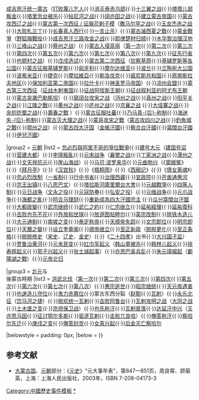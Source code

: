 {{Navbox
|name = 元朝歷史事件
|title = [[元朝]][[元朝#历史|歷史]]
|state = {{{state|autocollapse}}}
|listclass = hlist

|group1 = [[蒙古帝国|大蒙古国]]
|list1 = [[蒙兀国]]{{·}}[[成吉思汗|成吉思汗统一蒙古]]（[[蔑兒乞|打败蔑儿乞人]]{{·}}[[泰赤乌部|消灭泰赤乌部]]{{·}}[[十三翼之战]]{{·}}[[塔塔儿部|塔塔儿部叛金]]{{·}}[[塔里忽台|塔里忽台被杀]]{{·}}[[帖尼河之战]]{{·}}[[阔亦田之战]]{{·}}[[蒙古帝国|建立蒙古帝国]]{{·}}[[蒙古攻西辽之战]]{{·}}[[蒙古征服花剌子模|蒙古第一次西征 / 征服花剌子模]]（[[撒马尔罕之战]]{{·}}[[玉龙杰赤之战]]{{·}}[[札蘭丁|大败札兰丁]]{{·}}[[长春真人西游记|长春真人西行]]{{·}}[[一言止杀]]）{{·}}[[蒙古滅西夏之戰]]{{·}}[[蒙金戰爭]]（[[野狐嶺戰役]]{{·}}[[成吉思汗三路攻金之战]]{{·}}[[耶律楚材|耶律楚材归顺]]{{·}}[[木华黎|木华黎治理汉地]]{{·}}[[三峰山之战]]{{·}}[[蔡州之战]]）{{·}}[[蒙古入侵高丽]]（[[蒙古第一次入侵高丽|第一次]]{{·}}[[蒙古第二次入侵高丽|第二次]]{{·}}[[蒙古第三次入侵高丽|第三次]]{{·}}[[蒙古第四次入侵高丽|第四次]]{{·}}[[蒙古第五次入侵高丽|第五次]]{{·}}[[蒙古第六次入侵高丽|第六次]]{{·}}[[蒙古第七次入侵高丽|第七次]]{{·}}[[蒙古第八次入侵高丽|第八次]]{{·}}[[蒙古第九次入侵高丽|第九次]]{{·}}[[征东等处行中书省|征东行省]]{{·}}[[也顿村之战]]）{{·}}[[戊戌选试]]{{·}}[[长子西征|蒙古第二次西征]]（[[欽察|钦察草原]]{{·}}[[基辅罗斯|基辅罗斯等各公国]]{{·}}[[蒙古征服基辅罗斯]]{{·}}[[蒂萨河之战|匈牙利]]{{·}}[[摩尔多瓦|摩尔达维亚]]{{·}}[[列格尼卡战役|波兰]]{{·}}[[立陶宛大公国]]{{·}}[[波希米亚]]{{·}}[[捷克]]{{·}}[[摩拉維亞]]{{·}}[[斯洛伐克]]{{·}}[[威尼斯共和国]]{{·}}[[南斯拉夫|原南斯拉夫地区]]{{·}}[[保加利亚第二帝国]]{{·}}[[拉什卡 (塞爾維亞)|拉什卡]]{{·}}[[神圣罗马帝国]]）{{·}}[[凉州会盟]]{{·}}[[旭烈兀西征|蒙古第三次西征]]（[[阿薩辛派|征战木剌夷国]]{{·}}[[阿拔斯王朝|征战阿拔斯王朝]]{{·}}[[蒙古入侵叙利亚|征战叙利亚的阿尤布王朝]]{{·}}[[蒙古突袭巴勒斯坦]]）{{·}}[[窝阔台攻宋之战]]（[[沔州之战]]{{·}}[[真州之战]]{{·}}[[阳平关之战 (1236年)|阳平关之战]]{{·}}[[江陵之战 (1236年)|江陵之戰]]{{·}}[[黄州之战]]{{·}}[[庐州之战]]{{·}}[[京襄之战]] {{·}}[[大垭寨之战]]{{·}}[[余玠防蜀之战]]{{·}}[[寿春之战 (1244年)|壽春之戰]] ）{{·}}[[蒙古征服吐蕃]]{{·}}[[昭慈皇后|乃马真-{后}-称制]]{{·}}[[欽淑皇后|海迷失-{后}-称制]]{{·}}[[蒙古灭大理之战]]{{·}}[[蒙哥|蒙哥攻宋之戰]]（[[蒙古攻四川之战]]{{·}}[[釣魚城之戰]]{{·}}[[鄂州之战]]）{{·}}[[蒙古四大汗国]]（[[金帳汗國]]{{·}}[[察合台汗國]]{{·}}[[窩闊台汗國]]{{·}}[[伊兒汗國]]）

|group2 = [[元朝]]
|list2 = [[阿里不哥|忽必烈與阿里不哥的爭位戰爭]]{{·}}[[元朝|建号大元]]（[[建国号诏]]{{·}}[[元大都|营建大都]]）{{·}}[[李璮|李璮叛亂]]{{·}}[[元宋战争]]（[[襄樊之战]]{{·}}[[丁家洲之战]]{{·}}[[潭州之战]]{{·}}[[文天祥|文天祥抗元]]{{·}}[[崖门海战|崖山海战]]）{{·}}[[马可·波罗|马可·波罗来华]]{{·}}[[元曲|元曲勃兴]]（《[[窦娥冤]]》{{·}}《[[拜月亭]]》{{·}}《[[破幽夢孤雁漢宮秋|汉宫秋]]》{{·}}《[[梧桐雨]]》{{·}}《[[西厢记]]》{{·}}《[[倩女離魂|倩女离魂]]》）{{·}}[[忽必烈|忽必烈改制]]（[[中书省|一省制]]{{·}}[[行中书省]]{{·}}[[元朝治藏歷史|治理西藏]]{{·}}[[宣政院]]{{·}}[[通惠河|开凿通惠河]]{{·}}[[宗王|宗王出镇]]{{·}}[[八思巴字母|八思巴文]]）{{·}}[[塔拉斯河庫里爾台大會]]{{·}}[[元越戰爭]]{{·}}[[四等人制]]{{·}}[[元日战争]]（[[文永之役]]{{·}}[[元寇防壘]]{{·}}[[弘安之役]]）{{·}}[[元缅战争]]{{·}}[[元朝和爪哇的战争|元爪战争]]{{·}}[[海都|海都之亂]]{{·}}[[阿合马|阿合马理财]]{{·}}[[元成宗#四大汗国重新承认元朝的宗主地位|重新成為四大汗國宗主]] {{·}}[[窩闊台汗國|瓜分窩闊台汗國]]{{·}}[[大都政變]]{{·}}[[元武宗|武宗继统]]{{·}}[[武仁之約]]{{·}}[[元仁宗|仁宗继立]]{{·}}[[延祐經理]]{{·}}[[延祐復科]]{{·}}[[也先不花|击败也先不花]]{{·}}[[元明宗|外放和世琜]]{{·}}[[元文宗|放逐图帖睦尔]]{{·}}[[元英宗|英宗改制]]{{·}}[[铁木迭儿|除铁木迭儿]]{{·}}[[大元通制]]{{·}}[[南坡之变]]{{·}}[[泰定帝|泰定称帝]]{{·}}[[天順帝|天顺帝失踪]]{{·}}[[元文宗|文宗即位]]{{·}}[[元明宗|明宗即位]]{{·}}[[天曆之變]]{{·}}[[奎章閣|设立奎章阁]]{{·}}[[元順帝|顺帝继立]]{{·}}[[至正新政]]（[[脱脱更化]]{{·}}[[至正条格]]{{·}}[[脱脱|脱脱修史]]（[[宋史]]、[[辽史]]、[[金史]]）{{·}}《[[二十四孝]]》出书{{·}}[[国子监|大兴国子监]]）{{·}}[[賈魯|贾鲁治黄河]]{{·}}[[元朝民變|元末民变]]{{·}}[[紅巾軍|红巾军起义]]（[[韩山童|韩山童被杀]]{{·}}[[韩林儿|韩林儿起义]]{{·}}[[徐壽輝|徐寿辉起义]]{{·}}[[郭子興|郭子兴起义]]{{·}}[[張士誠|张士诚起事]]）{{·}}[[亦思巴奚兵乱]]{{·}}[[朱元璋|朱元璋崛起]]（[[鄱陽湖之戰]]）{{·}}[[徐达北伐|元帝北归]]

|group3 = [[北元]]与<br>後蒙古時期
|list3 = [[明太祖北伐|洪武北伐]]（[[明太祖第一次北征|第一次]]{{·}}[[明太祖第二次北伐|第二次]]{{·}}[[明太祖第三次北伐|第三次]]{{·}}[[明太祖第四次北伐|第四次]]{{·}}[[明太祖第五次北伐|第五次]]{{·}}[[明太祖第六次北伐|第六次]]{{·}}[[明太祖第七次北伐|第七次]]{{·}}[[明太祖第八次北伐|第八次]]）{{·}}[[元順帝|惠宗逝世]]{{·}}[[元昭宗|昭宗继统]]{{·}}[[脱古思帖木儿|天元帝遇害]]{{·}}[[卓里克圖汗#駕崩|也速迭儿夺位]]{{·}}[[鬼力赤|鬼力赤篡位]]{{·}}蒙古东西分裂（[[鞑靼 (蒙古)|鞑靼]]{{·}}[[瓦剌]]）{{·}}[[明成祖远征漠北之战|永乐北征]]（[[饮马河之捷]]）{{·}}[[脱懽|脱欢统一瓦剌]]{{·}}[[阿鲁台|击败阿鲁台]]{{·}}[[瓦剌攻明之战]]（[[大同之战]]{{·}}[[土木堡之变]]{{·}}[[京师保卫战]]）{{·}}[[也先|也先称汗]]{{·}}[[瓦剌衰落]]{{·}}[[达延汗|达延汗中兴]]（[[亦思馬因|灭亦思马因]]{{·}}[[达延汗征讨鄂尔多斯|征讨鄂尔多斯]]{{·}}[[四衛拉特|驱逐瓦剌]]{{·}}[[兀良哈三卫|击败兀良哈]]）{{·}}[[俺答汗|俺答称汗]]{{·}}[[察哈尔八部|察哈尔东迁]]{{·}}[[庚戌之变]]{{·}}[[俺答封贡]]{{·}}[[古勒山之战|女真兴起]]{{·}}[[后金征服察哈尔|后金灭亡察哈尔]]

|belowstyle = padding: 0px;
|below = {{中國歷史事件|元朝}}
}}<noinclude>

== 参考文献 ==
* [[蒙古帝国|大蒙古国]]、[[元朝]]部分：《[[元史]]》“元大事年表”，第847—851页，周良霄、顾菊英，上海：上海人民出版社，2003年，ISBN 7-208-04173-3 {{zh-hans}}

[[Category:中國歷史事件模板]]
[[Category:元朝歷史事件|*]]
[[Category:元朝导航模板| ]]
</noinclude>